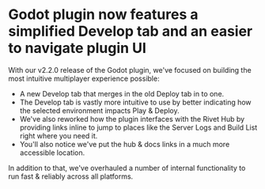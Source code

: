 
# Godot plugin now features a simplified Develop tab and an easier to navigate plugin UI

With our v2.2.0 release of the Godot plugin, we've focused on building the most intuitive multiplayer experience possible:

- A new Develop tab that merges in the old Deploy tab in to one.
- The Develop tab is vastly more intuitive to use by better indicating how the selected environment impacts Play & Deploy.
- We've also reworked how the plugin interfaces with the Rivet Hub by providing  links inline to jump to places like the Server Logs and Build List right where you need it.
- You'll also notice we've put the hub & docs links in a much more accessible location.

In addition to that, we've overhauled a number of internal functionality to run fast & reliably across all platforms.

